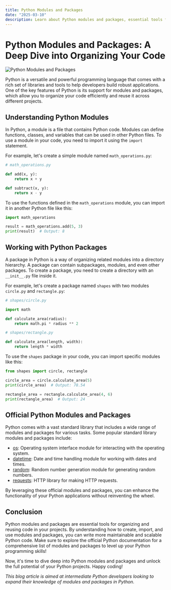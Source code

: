 ```yaml
---
title: Python Modules and Packages
date: "2025-03-10"
description: Learn about Python modules and packages, essential tools for organizing and reusing code in Python programming. Explore how to create, import, and manage them efficiently.
---
```

# Python Modules and Packages: A Deep Dive into Organizing Your Code

![Python Modules and Packages](https://images.unsplash.com/photo-1707580029347-962bae4c6238?crop=entropy&cs=tinysrgb&fit=max&fm=jpg&ixid=M3w3MjA5MjJ8MHwxfHJhbmRvbXx8fHx8fHx8fDE3NDE2MjY5NDd8&ixlib=rb-4.0.3&q=80&w=1080)

Python is a versatile and powerful programming language that comes with a rich set of libraries and tools to help developers build robust applications. One of the key features of Python is its support for modules and packages, which allow you to organize your code efficiently and reuse it across different projects.

## Understanding Python Modules

In Python, a module is a file that contains Python code. Modules can define functions, classes, and variables that can be used in other Python files. To use a module in your code, you need to import it using the `import` statement.

For example, let's create a simple module named `math_operations.py`:

```python
# math_operations.py

def add(x, y):
    return x + y

def subtract(x, y):
    return x - y
```

To use the functions defined in the `math_operations` module, you can import it in another Python file like this:

```python
import math_operations

result = math_operations.add(5, 3)
print(result)  # Output: 8
```

## Working with Python Packages

A package in Python is a way of organizing related modules into a directory hierarchy. A package can contain subpackages, modules, and even other packages. To create a package, you need to create a directory with an `__init__.py` file inside it.

For example, let's create a package named `shapes` with two modules `circle.py` and `rectangle.py`:

```python
# shapes/circle.py

import math

def calculate_area(radius):
    return math.pi * radius ** 2
```

```python
# shapes/rectangle.py

def calculate_area(length, width):
    return length * width
```

To use the `shapes` package in your code, you can import specific modules like this:

```python
from shapes import circle, rectangle

circle_area = circle.calculate_area(5)
print(circle_area)  # Output: 78.54

rectangle_area = rectangle.calculate_area(4, 6)
print(rectangle_area)  # Output: 24
```

## Official Python Modules and Packages

Python comes with a vast standard library that includes a wide range of modules and packages for various tasks. Some popular standard library modules and packages include:

- [os](https://docs.python.org/3/library/os.html): Operating system interface module for interacting with the operating system.
- [datetime](https://docs.python.org/3/library/datetime.html): Date and time handling module for working with dates and times.
- [random](https://docs.python.org/3/library/random.html): Random number generation module for generating random numbers.
- [requests](https://docs.python-requests.org/en/latest/): HTTP library for making HTTP requests.

By leveraging these official modules and packages, you can enhance the functionality of your Python applications without reinventing the wheel.

## Conclusion

Python modules and packages are essential tools for organizing and reusing code in your projects. By understanding how to create, import, and use modules and packages, you can write more maintainable and scalable Python code. Make sure to explore the official Python documentation for a comprehensive list of modules and packages to level up your Python programming skills!

Now, it's time to dive deep into Python modules and packages and unlock the full potential of your Python projects. Happy coding!

*This blog article is aimed at intermediate Python developers looking to expand their knowledge of modules and packages in Python.*